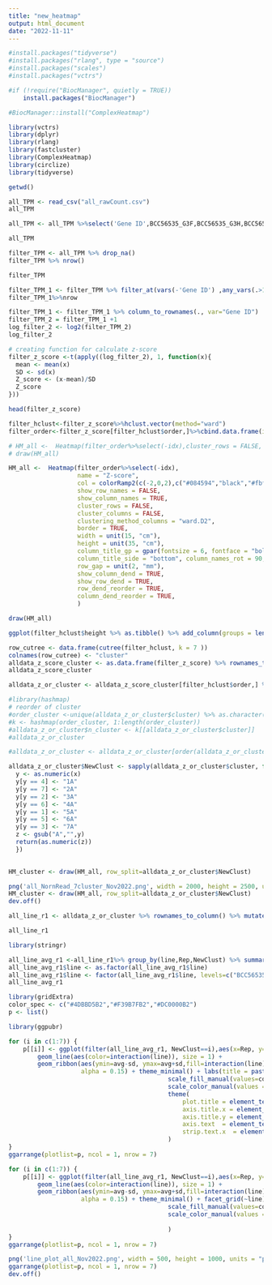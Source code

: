 ---
title: "new_heatmap"
output: html_document
date: "2022-11-11"
---


```{r}
#install.packages("tidyverse")
#install.packages("rlang", type = "source")
#install.packages("scales")
#install.packages("vctrs")

#if (!require("BiocManager", quietly = TRUE))
    install.packages("BiocManager")

#BiocManager::install("ComplexHeatmap")

library(vctrs)
library(dplyr)
library(rlang)
library(fastcluster)
library(ComplexHeatmap)
library(circlize)
library(tidyverse)
```



```{r}
getwd()

```


```{r}
all_TPM <- read_csv("all_rawCount.csv")
all_TPM
```


```{r}
all_TPM <- all_TPM %>%select('Gene ID',BCC56535_G3F,BCC56535_G3H,BCC56535_G6M,BCC56535_G6N,BCC56535_S3K,BCC56535_S3L,BCC56535_S6T,BCC56535_S6U,BCC199_G3F,BCC199_G3H,BCC199_G6M,BCC199_G6N,BCC199_S3K,BCC199_S3L,BCC199_S6T,BCC199_S6U,HUT2365_G3F,HUT2365_G3H,HUT2365_G6M,HUT2365_G6N,HUT2365_S3K,HUT2365_S3L,HUT2365_S6T,HUT2365_S6U)

all_TPM
```


```{r}
filter_TPM <- all_TPM %>% drop_na()
filter_TPM %>% nrow()

filter_TPM
```
```{r}
filter_TPM_1 <- filter_TPM %>% filter_at(vars(-'Gene ID') ,any_vars(.>10))
filter_TPM_1%>%nrow
```
```{r}
filter_TPM_1 <- filter_TPM_1 %>% column_to_rownames(., var="Gene ID")
filter_TPM_2 = filter_TPM_1 +1
log_filter_2 <- log2(filter_TPM_2)
log_filter_2
```
```{r}
# creating function for calculate z-score
filter_z_score <-t(apply((log_filter_2), 1, function(x){
  mean <- mean(x)
  SD <- sd(x)
  Z_score <- (x-mean)/SD
  Z_score
}))

head(filter_z_score)
```

```{r}
filter_hclust<-filter_z_score%>%hclust.vector(method="ward")
filter_order<-filter_z_score[filter_hclust$order,]%>%cbind.data.frame(idx=seq(1:nrow(.)))
```

```{r}
# HM_all <-  Heatmap(filter_order%>%select(-idx),cluster_rows = FALSE, cluster_columns = F,clustering_method_columns = "ward.D2" ,col = colorRamp2(c(-2,0,2),c("#000099","black","#FFF601")), show_row_names = F, name = "z-score", border = TRUE,width = unit(20, "cm"), height = unit(35, "cm"), column_title = "TPM z-score normalization",column_title_gp = gpar(fontsize = 15, fontface = "bold"), column_title_side = "bottom", column_names_rot = 90,column_names_gp = gpar(fontsize = 9), row_gap = unit(2, "mm"))
# draw(HM_all)
```

```{r}
HM_all <-  Heatmap(filter_order%>%select(-idx),
                   name = "Z-score",
                   col = colorRamp2(c(-2,0,2),c("#084594","black","#fbff00")),
                   show_row_names = FALSE,
                   show_column_names = TRUE,
                   cluster_rows = FALSE,
                   cluster_columns = FALSE,
                   clustering_method_columns = "ward.D2",
                   border = TRUE,
                   width = unit(15, "cm"),
                   height = unit(35, "cm"),
                   column_title_gp = gpar(fontsize = 6, fontface = "bold"),
                   column_title_side = "bottom", column_names_rot = 90,
                   row_gap = unit(2, "mm"),
                   show_column_dend = TRUE,
                   show_row_dend = TRUE,
                   row_dend_reorder = TRUE,
                   column_dend_reorder = TRUE,
                   )


```
```{r}
draw(HM_all)
```



```{r}
ggplot(filter_hclust$height %>% as.tibble() %>% add_column(groups = length(filter_hclust$height):1) , aes(x=groups, y=value)) +geom_point() + geom_line() + xlim(0,20)
```

```{r}
row_cutree <- data.frame(cutree(filter_hclust, k = 7 ))
colnames(row_cutree) <- "cluster"
alldata_z_score_cluster <- as.data.frame(filter_z_score) %>% rownames_to_column() %>% right_join(row_cutree %>% rownames_to_column()) %>% column_to_rownames()
alldata_z_score_cluster
```

```{r}
alldata_z_or_cluster <- alldata_z_score_cluster[filter_hclust$order,] %>% cbind.data.frame(index=seq(1:nrow(.)))
```




```{r}
#library(hashmap)
# reorder of cluster
#order_cluster <-unique(alldata_z_or_cluster$cluster) %>% as.character()
#k <- hashmap(order_cluster, 1:length(order_cluster))
#alldata_z_or_cluster$n_cluster <- k[[alldata_z_or_cluster$cluster]]
#alldata_z_or_cluster
```


```{r}
#alldata_z_or_cluster <- alldata_z_or_cluster[order(alldata_z_or_cluster$cluster),]
```


```{r}
alldata_z_or_cluster$NewClust <- sapply(alldata_z_or_cluster$cluster, function(x) {
  y <- as.numeric(x)
  y[y == 4] <- "1A"
  y[y == 7] <- "2A"
  y[y == 2] <- "3A"
  y[y == 6] <- "4A"
  y[y == 1] <- "5A"
  y[y == 5] <- "6A"
  y[y == 3] <- "7A"
  z <- gsub("A","",y)
  return(as.numeric(z))
  })
  
```



```{r}

HM_cluster <- draw(HM_all, row_split=alldata_z_or_cluster$NewClust)

```

```{r}
png('all_NornRead_7cluster_Nov2022.png', width = 2000, height = 2500, units = "px" )
HM_cluster <- draw(HM_all, row_split=alldata_z_or_cluster$NewClust)
dev.off()
```



```{r}
all_line_r1 <- alldata_z_or_cluster %>% rownames_to_column() %>% mutate_if(is.numeric,replace_na,replace=0) %>% select(c(2:25,28)) %>% gather(.,key=line, value="expr", -NewClust)%>%separate(col = line, into = c("line","Rep"), sep = "_")

all_line_r1
```
```{r}
library(stringr)
```

```{r}
all_line_avg_r1 <-all_line_r1%>% group_by(line,Rep,NewClust) %>% summarise(avg=mean(expr), sd=sd(expr)) 
all_line_avg_r1$line <- as.factor(all_line_avg_r1$line) 
all_line_avg_r1$line <- factor(all_line_avg_r1$line, levels=c("BCC56535", "BCC199", "HUT2365"))
all_line_avg_r1
```

```{r}
library(gridExtra)
color_spec <- c("#4DBBD5B2","#F39B7FB2","#DC0000B2")
p <- list()
```

```{r}
library(ggpubr)
```

```{r}
for (i in c(1:7)) {
    p[[i]] <- ggplot(filter(all_line_avg_r1, NewClust==i),aes(x=Rep, y=avg, group=interaction(line))) +
        geom_line(aes(color=interaction(line)), size = 1) +
        geom_ribbon(aes(ymin=avg-sd, ymax=avg+sd,fill=interaction(line)),
                    alpha = 0.15) + theme_minimal() + labs(title = paste("Cluster",i), x="Replicate", y="Avg z-score value",color="Strains", fill="Strains") + facet_grid(~line)+
                                            scale_fill_manual(values=color_spec) +
                                            scale_color_manual(values = color_spec)+
                                            theme(
                                                plot.title = element_text( size=14),
                                                axis.title.x = element_text( size=14, face="bold"),
                                                axis.title.y = element_text( size=14),
                                                axis.text  = element_text( size=12),
                                                strip.text.x  = element_text( size=12, face = "italic")
                                            )
}
ggarrange(plotlist=p, ncol = 1, nrow = 7)
```



```{r}
for (i in c(1:7)) {
    p[[i]] <- ggplot(filter(all_line_avg_r1, NewClust==i),aes(x=Rep, y=avg, group=interaction(line))) +
        geom_line(aes(color=interaction(line)), size = 1) +
        geom_ribbon(aes(ymin=avg-sd, ymax=avg+sd,fill=interaction(line)),
                    alpha = 0.15) + theme_minimal() + facet_grid(~line)+
                                            scale_fill_manual(values=color_spec) +
                                            scale_color_manual(values = color_spec
                                           
                                            )
}
ggarrange(plotlist=p, ncol = 1, nrow = 7)
```


```{r}
png('line_plot_all_Nov2022.png', width = 500, height = 1000, units = "px" )
ggarrange(plotlist=p, ncol = 1, nrow = 7)
dev.off()
```



